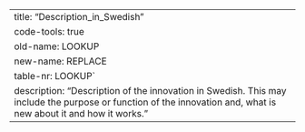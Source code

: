 ---
title: "Description_in_Swedish"
code-tools: true
old-name: LOOKUP
new-name: REPLACE
table-nr: LOOKUP`
description: "Description of the innovation in Swedish. This may include the purpose or function of the innovation and, what is new about it and how it works."
---